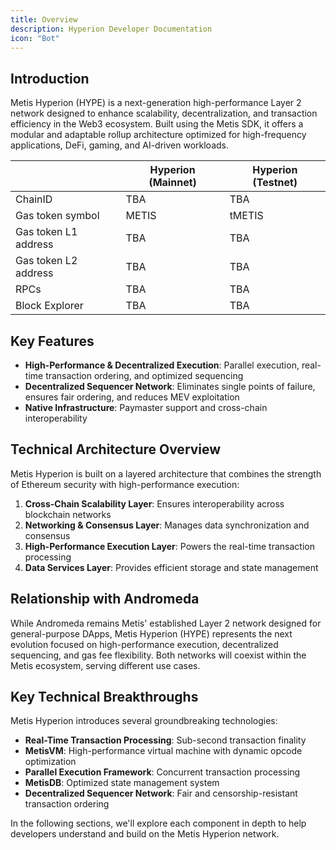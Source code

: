 ```yaml
---
title: Overview
description: Hyperion Developer Documentation
icon: "Bot"
---
```



## Introduction

Metis Hyperion (HYPE) is a next-generation high-performance Layer 2 network designed to enhance scalability, decentralization, and transaction efficiency in the Web3 ecosystem. Built using the Metis SDK, it offers a modular and adaptable rollup architecture optimized for high-frequency applications, DeFi, gaming, and AI-driven workloads.

|                      | Hyperion (Mainnet) | Hyperion (Testnet) |
| -------------------- | ------------------ | ------------------ |
| ChainID              | TBA                | TBA                |
| Gas token symbol     | METIS              | tMETIS             |
| Gas token L1 address | TBA                | TBA                |
| Gas token L2 address | TBA                | TBA                |
| RPCs                 | TBA                | TBA                |
| Block Explorer       | TBA                | TBA                |

## Key Features

- **High-Performance & Decentralized Execution**: Parallel execution, real-time transaction ordering, and optimized sequencing
- **Decentralized Sequencer Network**: Eliminates single points of failure, ensures fair ordering, and reduces MEV exploitation
- **Native Infrastructure**: Paymaster support and cross-chain interoperability

## Technical Architecture Overview

Metis Hyperion is built on a layered architecture that combines the strength of Ethereum security with high-performance execution:

1. **Cross-Chain Scalability Layer**: Ensures interoperability across blockchain networks
2. **Networking & Consensus Layer**: Manages data synchronization and consensus
3. **High-Performance Execution Layer**: Powers the real-time transaction processing
4. **Data Services Layer**: Provides efficient storage and state management

## Relationship with Andromeda

While Andromeda remains Metis' established Layer 2 network designed for general-purpose DApps, Metis Hyperion (HYPE) represents the next evolution focused on high-performance execution, decentralized sequencing, and gas fee flexibility. Both networks will coexist within the Metis ecosystem, serving different use cases.

## Key Technical Breakthroughs

Metis Hyperion introduces several groundbreaking technologies:

- **Real-Time Transaction Processing**: Sub-second transaction finality
- **MetisVM**: High-performance virtual machine with dynamic opcode optimization
- **Parallel Execution Framework**: Concurrent transaction processing
- **MetisDB**: Optimized state management system
- **Decentralized Sequencer Network**: Fair and censorship-resistant transaction ordering

In the following sections, we'll explore each component in depth to help developers understand and build on the Metis Hyperion network.

